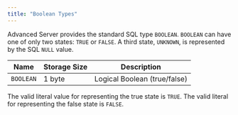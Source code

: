 ```yaml
---
title: "Boolean Types"
---
```


<div id="boolean_type" class="registered_link"></div>


Advanced Server provides the standard SQL type `BOOLEAN`. `BOOLEAN` can have one of only two states: `TRUE` or `FALSE`. A third state, `UNKNOWN`, is represented by the SQL `NULL` value.

| Name      | Storage Size | Description                  |
|-----------|--------------|------------------------------|
| `BOOLEAN` | 1 byte       | Logical Boolean (true/false) |

The valid literal value for representing the true state is `TRUE`. The valid literal for representing the false state is `FALSE`.
